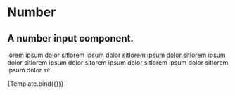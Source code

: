 
<Meta title="Number" component={InputNumber} />



# Number
## A number input component.
lorem ipsum dolor sitlorem ipsum dolor sitlorem ipsum dolor sitlorem ipsum dolor sitlorem ipsum dolor sitorem ipsum dolor sitlorem ipsum dolor sitlorem ipsum dolor sit.
<ArgsTable of={InputNumber} />

<Preview>
  <Story name="Default" >
    {Template.bind({})}
  </Story>
</Preview>


<Props story="number" />